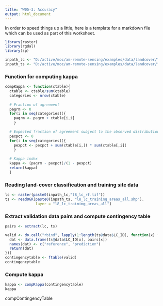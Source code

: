 ```yaml
---
title: "W05-3: Accuracy"
output: html_document
---
```


In order to speed things up a little, here is a template for a markdown file
which can be used as part of this worksheet.

```r
library(raster)
library(rgdal)
library(sp)

inpath_lc <- "D:/active/moc/am-remote-sensing/examples/data/landcover/"
inpath_ts <- "D:/active/moc/am-remote-sensing/examples/data/landcover/"
```

### Function for computing kappa
```r
compKappa <- function(ctable){
  ctable <- ctable/sum(ctable)
  categories <- nrow(ctable)
  
  # Fraction of agreement
  pagrm <- 0
  for(i in seq(categories)){
    pagrm <- pagrm + ctable[i,i]
    }
  
  # Expected fraction of agreement subject to the observed distribution
  pexpct <- 0
  for(i in seq(categories)){
    pexpct <- pexpct + sum(ctable[i,]) * sum(ctable[,i])
    }
  
  # Kappa index
  kappa <- (pagrm - pexpct)/(1 - pexpct)
  return(kappa)
  }
```

### Reading land-cover classification and training site data
```r
lc <- raster(paste0(inpath_lc,"l8_lc_rf.tif"))
ts <- readOGR(paste0(inpath_ts, "l8_lc_training_areas_all.shp"), 
              layer = "l8_lc_training_areas_all")
```

### Extract validation data pairs and compute contingency table
```r
pairs <- extract(lc, ts)

valid <- do.call("rbind", lapply(1:length(ts@data$LC_ID), function(x) {
  dat <- data.frame(ts@data$LC_ID[x], pairs[x])
  names(dat) <- c("reference", "prediction")
  return(dat)
}))
contingencytable <- ftable(valid)
contingencytable
```

### Compute kappa
```r
kappa <- compKappa(contingencytable)
kappa
```

compContingencyTable
